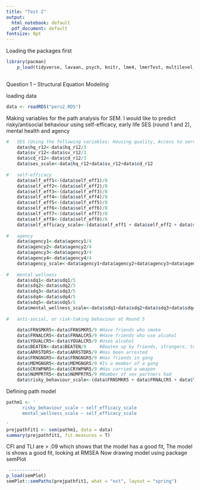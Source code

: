 ```yaml
---
title: "Test 2"
output:
  html_notebook: default
  pdf_document: default
fontsize: 9pt
---
```



Loading the packages first
```r

library(pacman)
    p_load(tidyverse, lavaan, psych, knitr, lme4, lmerTest, multilevel, nlme, lattice, sjPlot, ggplot2,cowplot, magrittr, broom, Metrics, pbkrtest, mlmRev, influence.ME, gridExtra, semPlot)
    
```
Question 1 – Structural Equation Modeling

loading data
```r

data <- readRDS("peru2.RDS")  

```

Making variables for the path analysis for SEM. I would like to predict risky/antisocial behaviour using self-efficacy, early life SES (round 1 and 2), mental health and agency
```r

#   SES (Using the following variables: Housing quality, Access to services, Consumer durables)
    data$hq_r12<-data$hq_r12/3
    data$sv_r12<-data$sv_r12/3
    data$cd_r12<-data$cd_r12/3
    data$ses_scale<-data$hq_r12+data$sv_r12+data$cd_r12
    
#   self-efficacy
    data$self_eff1<-(data$self_eff1)/8    
    data$self_eff2<-(data$self_eff2)/8  
    data$self_eff3<-(data$self_eff3)/8
    data$self_eff4<-(data$self_eff4)/8
    data$self_eff5<-(data$self_eff5)/8
    data$self_eff6<-(data$self_eff6)/8
    data$self_eff7<-(data$self_eff7)/8
    data$self_eff8<-(data$self_eff8)/8
    data$self_efficacy_scale<-(data$self_eff1 + data$self_eff2 + data$self_eff3 + data$self_eff4 + data$self_eff5 + data$self_eff6 + data$self_eff7 + data$self_eff8)
    
#   agency
    data$agency1<-data$agency1/4
    data$agency2<-data$agency2/4
    data$agency3<-data$agency3/4
    data$agency4<-data$agency4/4
    data$agency_scale<-data$agency1+data$agency2+data$agency3+data$agency4
    
#   mental wellness
    data$sdq1<-data$sdq1/5
    data$sdq2<-data$sdq2/5
    data$sdq3<-data$sdq3/5
    data$sdq4<-data$sdq4/5
    data$sdq5<-data$sdq5/5
    data$mental_wellness_scale<-data$sdq1+data$sdq2+data$sdq3+data$sdq4+data$sdq5
    
#   anti-social, or risk-taking behaviour at Round 5 
    
    data$FRNSMKR5<-data$FRNSMKR5/9 #Have friends who smoke   
    data$FRNALCR5<-data$FRNALCR5/9 #Have friends who use alcohol
    data$YOUALCR5<-data$YOUALCR5/9 #Uses alcohol 
    data$BEATEN<-data$BEATEN/9     #Beaten up by friends, strangers, teachers, parents 
    data$ARRSTDR5<-data$ARRSTDR5/9 #Has been arrested
    data$FRNGNGR5<-data$FRNGNGR5/9 #Has friends in gang
    data$MEMGNGR5<-data$MEMGNGR5/9 #Is a member of a gang
    data$CRYWPNR5<-data$CRYWPNR5/9 #Has carried a weapon
    data$NUMPRTR5<-data$NUMPRTR5/9 #Number of sex partners had
    data$risky_behaviour_scale<-(data$FRNSMKR5 + data$FRNALCR5 + data$YOUALCR5 + data$BEATEN + data$ARRSTDR5 + data$FRNGNGR5 + data$MEMGNGR5 + data$CRYWPNR5 + data$NUMPRTR5)
```
 Defining path model
```r

pathm1 <- '
      risky_behaviour_scale ~ self_efficacy_scale
      mental_wellness_scale ~ self_efficacy_scale

'
prejpathfit1 <- sem(pathm1, data = data)
summary(prejpathfit1, fit.measures = T) 

```
CFI and TLI are > .09 which shows that the model has a good fit, The model is  shows a good fit, looking at RMSEA 
Now drawing model using package semPlot
```r
 ------------
p_load(semPlot)
semPlot::semPaths(prejpathfit1, what = "est", layout = "spring")
```

